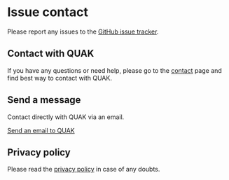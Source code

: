 
# Issue contact

Please report any issues to the [GitHub issue tracker](https://github.com/Walikuperek/quak-docs/issues).

## Contact with QUAK

If you have any questions or need help, please go to the [contact](/contact) page and find best way to contact with QUAK.

## Send a message

Contact directly with QUAK via an email.

<Spacer />
<a className="bg-violet-500 hover:bg-violet-400 text-white rounded-2xl p-2 font-bold" href="mailto:k.walczak@quak.com.pl">Send an email to QUAK</a>

## Privacy policy

Please read the [privacy policy](/privacy) in case of any doubts.
